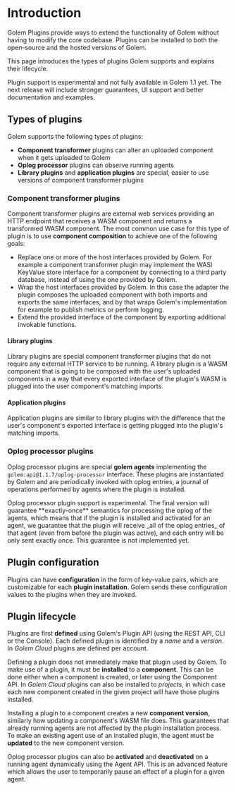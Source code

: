 
# Introduction

Golem Plugins provide ways to extend the functionality of Golem without having to modify the core codebase. Plugins can be installed to both the open-source and the hosted versions of Golem.

This page introduces the types of plugins Golem supports and explains their lifecycle.

<Callout type="warning">
  Plugin support is experimental and not fully available in Golem 1.1 yet. The next release will
  include stronger guarantees, UI support and better documentation and examples.
</Callout>

## Types of plugins

Golem supports the following types of plugins:

- **Component transformer** plugins can alter an uploaded component when it gets uploaded to Golem
- **Oplog processor** plugins can observe running agents
- **Library plugins** and **application plugins** are special, easier to use versions of component transformer plugins

### Component transformer plugins

Component transformer plugins are external web services providing an HTTP endpoint that receives a WASM component and returns a transformed WASM component. The most common use case for this type of plugin is to use **component composition** to achieve one of the following goals:

- Replace one or more of the host interfaces provided by Golem. For example a component transformer plugin may implement the WASI KeyValue store interface for a component by connecting to a third party database, instead of using the one provided by Golem.
- Wrap the host interfaces provided by Golem. In this case the adapter the plugin composes the uploaded component with both imports and exports the same interfaces, and by that wraps Golem's implementation for example to publish metrics or perform logging.
- Extend the provided interface of the component by exporting additional invokable functions.

#### Library plugins

Library plugins are special component transformer plugins that do not require any external HTTP service to be running. A library plugin is a WASM component that is going to be composed with the user's uploaded components in a way that every exported interface of the plugin's WASM is plugged into the user component's matching imports.

#### Application plugins

Application plugins are similar to library plugins with the difference that the user's component's exported interface is getting plugged into the plugin's matching imports.

### Oplog processor plugins

Oplog processor plugins are special **golem agents** implementing the `golem:api@1.1.7/oplog-processor` interface. These plugins are instantiated by Golem and are periodically invoked with oplog entries, a journal of operations performed by agents where the plugin is installed.

<Callout type="warning">
  Oplog processor plugin support is experimental. The final version will guarantee **exactly-once**
  semantics for processing the oplog of the agents, which means that if the plugin is installed and
  activated for an agent, we guarantee that the plugin will receive _all of the oplog entries_ of
  that agent (even from before the plugin was active), and each entry will be only sent exactly
  once. This guarantee is not implemented yet.
</Callout>

## Plugin configuration

Plugins can have **configuration** in the form of key-value pairs, which are customizable for each **plugin installation**. Golem sends these configuration values to the plugins when they are invoked.

## Plugin lifecycle

Plugins are first **defined** using Golem's Plugin API (using the REST API, CLI or the Console). Each defined plugin is identified by a _name_ and a _version_. In _Golem Cloud_ plugins are defined per account.

Defining a plugin does not immediately make that plugin used by Golem. To make use of a plugin, it must be **installed** to a **component**. This can be done either when a component is created, or later using the Component API. In _Golem Cloud_ plugins can also be installed to _projects_, in which case each new component created in the given project will have those plugins installed.

Installing a plugin to a component creates a new **component version**, similarly how updating a component's WASM file does. This guarantees that already running agents are not affected by the plugin installation process. To make an existing agent use of an installed plugin, the agent must be **updated** to the new component version.

Oplog processor plugins can also be **activated** and **deactivated** on a running agent dynamically using the Agent API. This is an advanced feature which allows the user to temporarily pause an effect of a plugin for a given agent.
